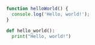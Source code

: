 
<Tabs>
<TabItem value="tsx" label="React">

```js
function helloWorld() {
  console.log('Hello, world!');
}
```

</TabItem>
<TabItem value="svelte" label="Svelte">

```py
def hello_world():
  print("Hello, world!")
```

</TabItem>
<TabItem value="vue" label="Vue.js">

```vue

```

</TabItem>
</Tabs>
